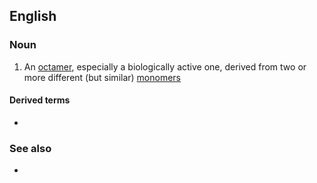 ==English==

===Noun===
{{en-noun}}

# {{label|en|chemistry|biochemistry}} An [[octamer]], especially a biologically active one, derived from two or more different (but similar) [[monomer]]s

====Derived terms====
* {{l|en|heterooctameric}}

===See also===
* {{l|en|homooctamer}}